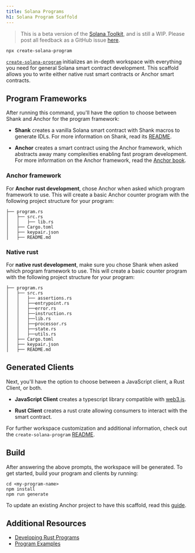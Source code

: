 ```yaml
---
title: Solana Programs
h1: Solana Program Scaffold
---
```


> This is a beta version of the [Solana Toolkit](/docs/toolkit/), and is
> still a WIP. Please post all feedback as a GitHub issue
> [here](https://github.com/solana-foundation/developer-content/issues/new?title=%5Btoolkit%5D%20).

```shell
npx create-solana-program
```

[`create-solana-program`](https://github.com/solana-program/create-solana-program)
initializes an in-depth workspace with everything you need for general Solana
smart contract development. This scaffold allows you to write either native rust
smart contracts or Anchor smart contracts.

## Program Frameworks

After running this command, you'll have the option to choose between Shank and
Anchor for the program framework:

- **Shank** creates a vanilla Solana smart contract with Shank macros to
  generate IDLs. For more information on Shank, read its
  [README](https://github.com/metaplex-foundation/shank).

- **Anchor** creates a smart contract using the Anchor framework, which
  abstracts away many complexities enabling fast program development. For more
  information on the Anchor framework, read the
  [Anchor book](https://www.anchor-lang.com/).

### Anchor framework

For **Anchor rust development**, chose Anchor when asked which program framework
to use. This will create a basic Anchor counter program with the following
project structure for your program:

```shell
├── program.rs
│   ├── src.rs
│   │   ├── lib.rs
│   ├── Cargo.toml
│   ├── keypair.json
│   ├── README.md
```

### Native rust

For **native rust development**, make sure you chose Shank when asked which
program framework to use. This will create a basic counter program with the
following project structure for your program:

```shell
├── program.rs
│   ├── src.rs
│   │   ├── assertions.rs
│   │   ├──entrypoint.rs
│   │   ├──error.rs
│   │   ├──instruction.rs
│   │   ├──lib.rs
│   │   ├──processor.rs
│   │   ├──state.rs
│   │   ├──utils.rs
│   ├── Cargo.toml
│   ├── keypair.json
│   ├── README.md
```

## Generated Clients

Next, you'll have the option to choose between a JavaScript client, a Rust
Client, or both.

- **JavaScript Client** creates a typescript library compatible with
  [web3.js](https://solana-labs.github.io/solana-web3.js/).

- **Rust Client** creates a rust crate allowing consumers to interact with the
  smart contract.

For further workspace customization and additional information, check out the
`create-solana-program`
[README](https://github.com/solana-program/create-solana-program?tab=readme-ov-file).

## Build

After answering the above prompts, the workspace will be generated. To get
started, build your program and clients by running:

```shell
cd <my-program-name>
npm install
npm run generate
```

To update an existing Anchor project to have this scaffold, read this
[guide](/docs/toolkit/projects/existing-project).

## Additional Resources

- [Developing Rust Programs](/docs/programs/rust/)
- [Program Examples](https://github.com/solana-developers/program-examples)
